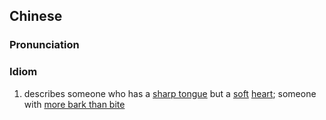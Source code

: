 ==Chinese==
{{zh-forms|type=2121|lit=a mouth as sharp as a knife and heart as soft as tofu}}

===Pronunciation===
{{zh-pron
|m=dāozi zuǐ dòufu xīn
|cat=id
}}

===Idiom===
{{zh-idiom}}

# {{lb|zh|slang}} describes someone who has a [[sharp tongue]] but a [[soft]] [[heart]]; someone with [[all bark and no bite|more bark than bite]]
#: {{zh-x|我們 都 知道 你 是 個 '''刀子{zi}.嘴.豆腐{fu}.心'''。|We all know that '''even though you talk tough, you're a softy underneath it all.}}